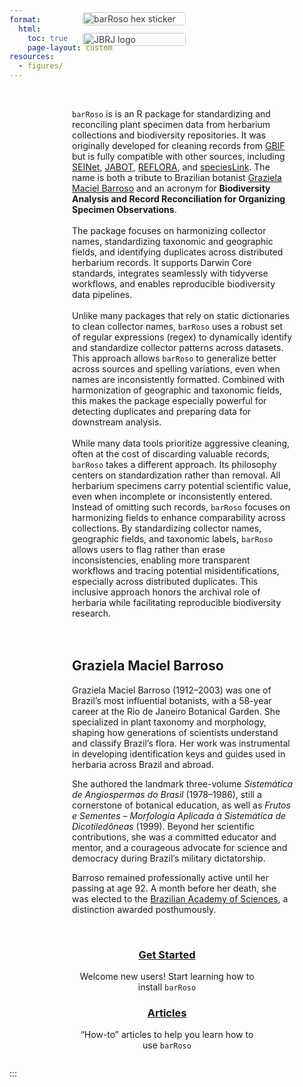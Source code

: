 ```yaml
---
format:
  html:
    toc: true
    page-layout: custom
resources:
  - figures/
---
```


<style>
  .floating-logos {
    position: fixed;
    top: 60px;
    right: 450px;
    width: 165px;
    opacity: 0.85;
    z-index: 1;
  }

  .floating-logos img {
    display: block;
    width: 100%;
    margin-bottom: 12px;
    border-radius: 4px;
  }
</style>

<div class="floating-logos">
  <img src='/figures/barroso_hex_sticker.png' alt='barRoso hex sticker'>
  <img src='/figures/jbrj_marca.jpg' alt='JBRJ logo'>
</div>

::: whitebox
::: {style="padding-left: 100px; padding-right: 50px; display: inline-block;"}

::: {layout-ncol="2"}

::: {style="text-align: left;"}

\
`barRoso` is is an R package for standardizing and reconciling plant specimen data from herbarium collections and biodiversity repositories. It was originally developed for cleaning records from [GBIF](https://www.gbif.org) but is fully compatible with other sources, including [SEINet](https://swbiodiversity.org/seinet), [JABOT](https://jabot.jbrj.gov.br/v3/consulta.php), [REFLORA](https://floradobrasil.jbrj.gov.br/reflora), and [speciesLink](https://specieslink.net). The name is both a tribute to Brazilian botanist [Graziela Maciel Barroso](https://www.gov.br/jbrj/pt-br/assuntos/colecoes/arquivistica/graziela-maciel-barroso) and an acronym for **Biodiversity Analysis and Record Reconciliation for Organizing Specimen Observations**.\
\
The package focuses on harmonizing collector names, standardizing taxonomic and geographic fields, and identifying duplicates across distributed herbarium records. It supports Darwin Core standards, integrates seamlessly with tidyverse workflows, and enables reproducible biodiversity data pipelines.\
\
Unlike many packages that rely on static dictionaries to clean collector names, `barRoso` uses a robust set of regular expressions (regex) to dynamically identify and standardize collector patterns across datasets. This approach allows `barRoso` to generalize better across sources and spelling variations, even when names are inconsistently formatted. Combined with harmonization of geographic and taxonomic fields, this makes the package especially powerful for detecting duplicates and preparing data for downstream analysis.\
\
While many data tools prioritize aggressive cleaning, often at the cost of discarding valuable records, `barRoso` takes a different approach. Its philosophy centers on standardization rather than removal. All herbarium specimens carry potential scientific value, even when incomplete or inconsistently entered. Instead of omitting such records, `barRoso` focuses on harmonizing fields to enhance comparability across collections. By standardizing collector names, geographic fields, and taxonomic labels, `barRoso` allows users to flag rather than erase inconsistencies, enabling more transparent workflows and tracing potential misidentifications, especially across distributed duplicates. This inclusive approach honors the archival role of herbaria while facilitating reproducible biodiversity research.\
\
\

## Graziela Maciel Barroso

Graziela Maciel Barroso (1912–2003) was one of Brazil’s most influential botanists, with a 58-year career at the Rio de Janeiro Botanical Garden. She specialized in plant taxonomy and morphology, shaping how generations of scientists understand and classify Brazil’s flora. Her work was instrumental in developing identification keys and guides used in herbaria across Brazil and abroad.

She authored the landmark three-volume *Sistemática de Angiospermas do Brasil* (1978–1986), still a cornerstone of botanical education, as well as *Frutos e Sementes – Morfologia Aplicada à Sistemática de Dicotiledôneas* (1999). Beyond her scientific contributions, she was a committed educator and mentor, and a courageous advocate for science and democracy during Brazil’s military dictatorship.

Barroso remained professionally active until her passing at age 92. A month before her death, she was elected to the [Brazilian Academy of Sciences](https://www.abc.org.br/membro/graziela-maciel-barroso/), a distinction awarded posthumously.\
\
:::
::: {style="display: flex; gap: 16px; justify-content: center; align-items: center;"}
:::
:::
:::
:::

::: mainbox
::: {style="padding-left: 100px; padding-right: 100px; display: inline-block;"}
::: {layout-ncol="2"}
::: {style="text-align: center;"}
### [Get Started](/get-started/index.qmd)

Welcome new users! Start learning how to install `barRoso`
:::

::: {style="text-align: center;"}
### [Articles](/articles/index.qmd)

"How-to" articles to help you learn how to use `barRoso`
:::
:::
:::
:::

:::
